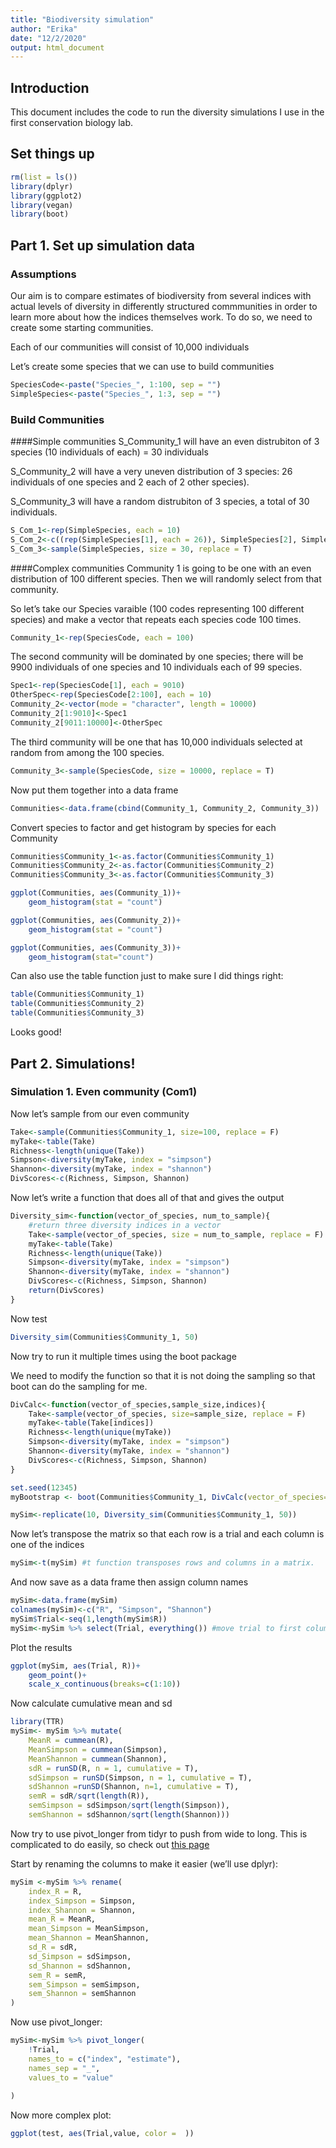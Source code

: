 ```yaml
---
title: "Biodiversity simulation"
author: "Erika"
date: "12/2/2020"
output: html_document
---
```


## Introduction
This document includes the code to run the diversity simulations I use in the first conservation biology lab.

## Set things up
```r
rm(list = ls())
library(dplyr)
library(ggplot2)
library(vegan)
library(boot)
```

## Part 1. Set up simulation data

### Assumptions		
Our aim is to compare estimates of biodiversity from several indices with actual levels of diversity in differently structured commmunities in order to learn more about how the indices themselves work. To do so, we need to create some starting communities.

Each of our communities will consist of 10,000 individuals

Let's create some species that we can use to build communities

```r
SpeciesCode<-paste("Species_", 1:100, sep = "")
SimpleSpecies<-paste("Species_", 1:3, sep = "")
```

### Build Communities
####Simple communities
S_Community_1 will have an even distrubiton of 3 species (10 individuals of each) = 30 individuals

S_Community_2 will have a very uneven distribution of 3 species: 26 individuals of one species and 2 each of 2 other species).

S_Community_3 will have a random distrubiton of 3 species, a total of 30 individuals.

```r
S_Com_1<-rep(SimpleSpecies, each = 10)
S_Com_2<-c((rep(SimpleSpecies[1], each = 26)), SimpleSpecies[2], SimpleSpecies[2], SimpleSpecies[3], SimpleSpecies[3])
S_Com_3<-sample(SimpleSpecies, size = 30, replace = T)
```

####Complex communities
Community 1 is going to be one with an even distribution of 100 different species.  Then we will randomly select from that community.

So let's take our Species varaible (100 codes representing 100 different species) and make a vector that repeats each species code 100 times.

```r
Community_1<-rep(SpeciesCode, each = 100)
```
The second community will be dominated by one species; there will be 9900 individuals of one species and 10 individuals each of 99 species.
```r
Spec1<-rep(SpeciesCode[1], each = 9010)
OtherSpec<-rep(SpeciesCode[2:100], each = 10)
Community_2<-vector(mode = "character", length = 10000)
Community_2[1:9010]<-Spec1
Community_2[9011:10000]<-OtherSpec
```
The third community will be one that has 10,000 individuals selected at random from among the 100 species.

```r
Community_3<-sample(SpeciesCode, size = 10000, replace = T)
```

Now put them together into a data frame
```r
Communities<-data.frame(cbind(Community_1, Community_2, Community_3))
```
Convert species to factor and get histogram by species for each Community

```r
Communities$Community_1<-as.factor(Communities$Community_1)
Communities$Community_2<-as.factor(Communities$Community_2)
Communities$Community_3<-as.factor(Communities$Community_3)

ggplot(Communities, aes(Community_1))+
	geom_histogram(stat = "count")

ggplot(Communities, aes(Community_2))+
	geom_histogram(stat = "count")

ggplot(Communities, aes(Community_3))+
	geom_histogram(stat="count")
```


Can also use the table function just to make sure I did things right:
```r
table(Communities$Community_1)
table(Communities$Community_2)
table(Communities$Community_3)
```
Looks good!

## Part 2. Simulations!
### Simulation 1. Even community (Com1)
Now let's sample from our even community

```r
Take<-sample(Communities$Community_1, size=100, replace = F)
myTake<-table(Take)
Richness<-length(unique(Take))
Simpson<-diversity(myTake, index = "simpson")
Shannon<-diversity(myTake, index = "shannon")
DivScores<-c(Richness, Simpson, Shannon)

```
Now let's write a function that does all of that and gives the output

```r
Diversity_sim<-function(vector_of_species, num_to_sample){
	#return three diversity indices in a vector
	Take<-sample(vector_of_species, size = num_to_sample, replace = F)
	myTake<-table(Take)
	Richness<-length(unique(Take))
	Simpson<-diversity(myTake, index = "simpson")
	Shannon<-diversity(myTake, index = "shannon")
	DivScores<-c(Richness, Simpson, Shannon)
	return(DivScores)
}
```
Now test
```r
Diversity_sim(Communities$Community_1, 50)
```

Now try to run it multiple times using the boot package

We need to modify the function so that it is not doing the sampling so that boot can do the sampling for me.

```r
DivCalc<-function(vector_of_species,sample_size,indices){
	Take<-sample(vector_of_species, size=sample_size, replace = F)
	myTake<-table(Take[indices])
	Richness<-length(unique(myTake))
	Simpson<-diversity(myTake, index = "simpson")
	Shannon<-diversity(myTake, index = "shannon")
	DivScores<-c(Richness, Simpson, Shannon)	
}

set.seed(12345)
myBootstrap <- boot(Communities$Community_1, DivCalc(vector_of_species=Communities$Community_1, sample_size = 5, indices = 1:5), R=10, stype = "i")
```

```r
mySim<-replicate(10, Diversity_sim(Communities$Community_1, 50))
```
Now let's transpose the matrix so that each row is a trial and each column is one of the indices
```r
mySim<-t(mySim) #t function transposes rows and columns in a matrix.
```

And now save as a data frame then assign column names
```r
mySim<-data.frame(mySim)
colnames(mySim)<-c("R", "Simpson", "Shannon")
mySim$Trial<-seq(1,length(mySim$R))
mySim<-mySim %>% select(Trial, everything()) #move trial to first column position
```
Plot the results
```r
ggplot(mySim, aes(Trial, R))+
	geom_point()+
	scale_x_continuous(breaks=c(1:10))
```

Now calculate cumulative mean and sd
```r
library(TTR)
mySim<- mySim %>% mutate(
	MeanR = cummean(R),
	MeanSimpson = cummean(Simpson),
	MeanShannon = cummean(Shannon),
	sdR = runSD(R, n = 1, cumulative = T),
	sdSimpson = runSD(Simpson, n = 1, cumulative = T), 
	sdShannon =runSD(Shannon, n=1, cumulative = T),
	semR = sdR/sqrt(length(R)),
	semSimpson = sdSimpson/sqrt(length(Simpson)),
	semShannon = sdShannon/sqrt(length(Shannon)))
```
Now try to use pivot_longer from tidyr to push from wide to long. This is complicated to do easily, so check out [this page](https://tidyr.tidyverse.org/articles/pivot.html#longer-2) 

Start by renaming the columns to make it easier (we'll use dplyr):
```r
mySim <-mySim %>% rename(
	index_R = R,
	index_Simpson = Simpson,
	index_Shannon = Shannon,
	mean_R = MeanR,
	mean_Simpson = MeanSimpson,
	mean_Shannon = MeanShannon,
	sd_R = sdR,
	sd_Simpson = sdSimpson,
	sd_Shannon = sdShannon,
	sem_R = semR,
	sem_Simpson = semSimpson,
	sem_Shannon = semShannon
)
```
Now use pivot_longer:
```r
mySim<-mySim %>% pivot_longer(
	!Trial,
	names_to = c("index", "estimate"),
	names_sep = "_",
	values_to = "value"
	
)
```

Now more complex plot:
```r
ggplot(test, aes(Trial,value, color =  ))
```



